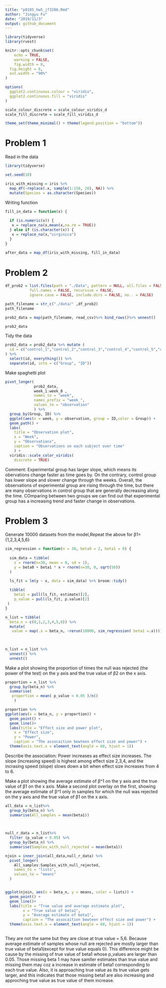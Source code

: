 ```yaml
---
title: "p8105_hw5_jf3286.Rmd"
author: "Jingyu Fu"
date: "2019/11/3"
output: github_document
---
```


```r
library(tidyverse)
library(rvest)

knitr::opts_chunk$set(
	echo = TRUE,
	warning = FALSE,
	fig.width = 8, 
  fig.height = 6,
  out.width = "90%"
)

options(
  ggplot2.continuous.colour = "viridis",
  ggplot2.continuous.fill = "viridis"
)

scale_colour_discrete = scale_colour_viridis_d
scale_fill_discrete = scale_fill_viridis_d

theme_set(theme_minimal() + theme(legend.position = "bottom"))
```

# Problem 1
Read in the data
```r
library(tidyverse)

set.seed(10)

iris_with_missing = iris %>% 
  map_df(~replace(.x, sample(1:150, 20), NA)) %>%
  mutate(Species = as.character(Species))
```
Writing function 
```r

fill_in_data = function(x) {
  
  if (is.numeric(x)) {
   x = replace_na(x,mean(x,na.rm = TRUE))
  } else if (is.character(x)) {
   x = replace_na(x,"virginica")
  }
}
  
after_data = map_df(iris_with_missing, fill_in_data) 
```
# Problem 2
```r

df_prob2 = list.files(path = "./Data", pattern = NULL, all.files = FALSE,
           full.names = FALSE, recursive = FALSE,
           ignore.case = FALSE, include.dirs = FALSE, no.. = FALSE)

path_filename = str_c("./data/" ,df_prob2)
path_filename

prob2_data = map(path_filename, read_csv)%>% bind_rows()%>% unnest()

prob2_data
```
Tidy the data
```r
prob2_data = prob2_data %>% mutate (
  id = c("control_1","control_2","control_3","control_4","control_5","control_6","control_7","control_8","control_9","control_10","experimental_1","experimental_2","experimental_3","experimental_4","experimental_5","experimental_6","experimental_7","experimental_8","experimental_9","experimental_10")
) %>% 
  select(id, everything()) %>% 
  separate(id, into = c("Group", "ID")) 

```

Make spaghetti plot
```r
pivot_longer(
             prob2_data,
             week_1:week_8 ,
             names_to = "week", 
             names_prefix = "week_",
             values_to = "observation"
             ) %>% 
  group_by(Group, ID) %>% 
  ggplot(aes(x = week, y = observation, group = ID,color = Group)) +
  geom_path() + 
  labs(
    title = "Observation plot",
    x = "Week",
    y = "Observations",
    caption = "Observations on each subject over time"
    ) + 
  viridis::scale_color_viridis(
    discrete = TRUE) 
```
Comment:
Experimental group has larger slope, which means its obervations change faster as time goes by. On the contrary, control group has lower slope and slower change through the weeks. Overall, the observations of experimental group are rising through the time, but there are many observations in control group that are generally decreasing along the time. COmparing between two groups we can find out that experimental group has a increasing trend and faster change in observations.

# Problem 3
Generate 10000 datasets from the model,Repeat the above for β1={1,2,3,4,5,6}
```r
sim_regression = function(n = 30, beta0 = 2, beta1 = 0) {
  
  sim_data = tibble( 
    x = rnorm(n=30, mean = 0, sd = 1),
    y = beta0 + beta1 * x + rnorm(n=30, 0, sqrt(50))
  )

  ls_fit = lm(y ~ x, data = sim_data) %>% broom::tidy() 
  
  tibble(
    beta1 = pull(ls_fit, estimate)[2],
    p_value = pull(ls_fit, p.value)[2]
 )
}
```

```r

n_list = tibble(
  beta_n = c(0,1,2,3,4,5,6)) %>% 
  mutate(
   value = map(.x = beta_n, ~rerun(10000, sim_regression( beta1 =.x))))
   

 
n_list = n_list %>% 
  unnest() %>% 
  unnest()
```

Make a plot showing the proportion of times the null was rejected (the power of the test) on the y axis and the true value of β2 on the x axis. 
```r
proportion = n_list %>% 
  group_by(beta_n) %>% 
  summarise(
   proportion = mean( p_value < 0.05 )/n()
    )

proportion %>% 
ggplot(aes(x = beta_n, y = proportion)) + 
  geom_point() + 
  geom_line()+
  labs(title = "Effect size and power plot",
    x = "Effect size",
    y = "Power",
    caption = "The assocaition bewteen effect size and power") +
  theme(axis.text.x = element_text(angle = 60, hjust = 1))
```

Describe the association:
Power increases as effect size increases. The slope (increasing speed) is highest among effect size 2,3,4, and the incrasing speed (slope) slows down a bit when effect size increases from 4 to 6. 



Make a plot showing the average estimate of β^1 on the y axis and the true value of β1 on the x axis. Make a second plot overlay on the first, showing the average estimate of β^1 only in samples for which the null was rejected on the y axis and the true value of β1 on the x axis.
```r
all_data = n_list%>% 
  group_by(beta_n) %>% 
  summarise(All_samples = mean(beta1)) 

  
  
null_r_data = n_list%>% 
  filter (p_value < 0.05) %>% 
  group_by(beta_n) %>% 
  summarise(Samples_with_null_rejected = mean(beta1)) 

njoin = inner_join(all_data,null_r_data) %>% 
  pivot_longer(
    All_samples:Samples_with_null_rejected,
    names_to = "lists", 
    values_to = "means"  
  )


ggplot(njoin, aes(x = beta_n, y = means, color = lists)) + 
  geom_point() +
  geom_line()+
  labs(title = "True value and average estimate plot",
        x = "True value of beta1",
        y = "Average estimate of beta1",
        caption = "The assocaition bewteen effect size and power") +
  theme(axis.text.x = element_text(angle = 60, hjust = 1))
  
```

They are not the same but they are close at true value = 5,6. Because average estimate of samples whose null are rejected are mostly larger than true value of beta1(except for true value equals 0). This difference  might be cause by the missing of  true value of beta1 whose p_values are larger than 0.05. Those missing  beta 1 may have samller estimates than true value and missing them may coz a increase in estimate of beta1 corresponding to each true value. Also, it is approaching true value as its true value gets larger, and this indicates that those missing beta1 are also increasing and approching true value as true value of them increase.

